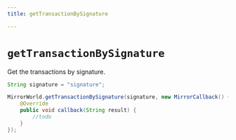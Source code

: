```yaml
---
title: getTransactionBySignature

---
```


# `getTransactionBySignature`
Get the transactions by signature.


```java
String signature = "signature";

MirrorWorld.getTransactionBySignature(signature, new MirrorCallback() {
    @Override
    public void callback(String result) {
        //todo
    }
});
```
